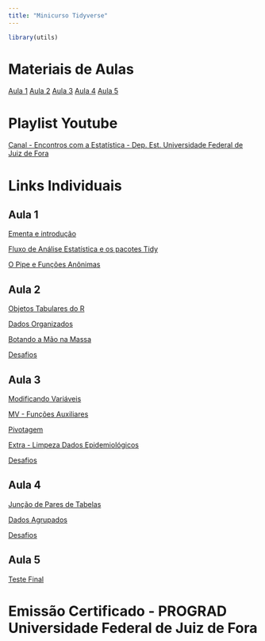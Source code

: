 ```yaml
---
title: "Minicurso Tidyverse"
---
```


```r
library(utils)
```


# Materiais de Aulas

[Aula 1](minicurso_tidyverse/aula1.html)
[Aula 2](minicurso_tidyverse/aula2_tidy_data.html)
[Aula 3](minicurso_tidyverse/aula3_modificando.html)
[Aula 4](minicurso_tidyverse/aula4_group_and_join.html)
[Aula 5](minicurso_tidyverse/aula5_teste_final.html)

# Playlist Youtube

[Canal - Encontros com a Estatística - Dep. Est. Universidade Federal de Juiz de Fora](https://www.youtube.com/watch?v=o8hP1z658ko&list=PLrF2H4nGFuO08eOriOw4oOXpqDCXoD9f3&ab_channel=EncontroscomaEstat%C3%ADsticaUFJF)

# Links Individuais

## Aula 1

[Ementa e introdução](https://www.youtube.com/watch?v=AX3M7DpcTuY&list=PLrF2H4nGFuO08eOriOw4oOXpqDCXoD9f3&index=2&ab_channel=EncontroscomaEstat%C3%ADsticaUFJF)

[Fluxo de Análise Estatística e os pacotes Tidy](https://www.youtube.com/watch?v=9s3XoG2f_EE&list=PLrF2H4nGFuO08eOriOw4oOXpqDCXoD9f3&index=3&ab_channel=EncontroscomaEstat%C3%ADsticaUFJF)

[O Pipe e Funções Anônimas](https://www.youtube.com/watch?v=0pBIYJE6EaE&list=PLrF2H4nGFuO08eOriOw4oOXpqDCXoD9f3&index=4&ab_channel=EncontroscomaEstat%C3%ADsticaUFJF)

## Aula 2

[Objetos Tabulares do R](https://www.youtube.com/watch?v=ucdlbpTqYhs&list=PLrF2H4nGFuO08eOriOw4oOXpqDCXoD9f3&index=5&ab_channel=EncontroscomaEstat%C3%ADsticaUFJF)

[Dados Organizados](https://www.youtube.com/watch?v=SvTE5GGbx5k&list=PLrF2H4nGFuO08eOriOw4oOXpqDCXoD9f3&index=6&ab_channel=EncontroscomaEstat%C3%ADsticaUFJF)


[Botando a Mão na Massa](https://www.youtube.com/watch?v=19-eBWSmo2E&list=PLrF2H4nGFuO08eOriOw4oOXpqDCXoD9f3&index=7&ab_channel=EncontroscomaEstat%C3%ADsticaUFJF)

[Desafios](https://www.youtube.com/watch?v=DdYB9PDNPog&list=PLrF2H4nGFuO08eOriOw4oOXpqDCXoD9f3&index=8&ab_channel=EncontroscomaEstat%C3%ADsticaUFJF)

## Aula 3

[Modificando Variáveis](https://www.youtube.com/watch?v=4FPlU6hHNWI&list=PLrF2H4nGFuO08eOriOw4oOXpqDCXoD9f3&index=9&ab_channel=EncontroscomaEstat%C3%ADsticaUFJF)

[MV - Funções Auxiliares](https://www.youtube.com/watch?v=lKZa2Z4z1nY&list=PLrF2H4nGFuO08eOriOw4oOXpqDCXoD9f3&index=10&ab_channel=EncontroscomaEstat%C3%ADsticaUFJF)

[Pivotagem](https://www.youtube.com/watch?v=ZV2pHqbm6PI&list=PLrF2H4nGFuO08eOriOw4oOXpqDCXoD9f3&index=11&ab_channel=EncontroscomaEstat%C3%ADsticaUFJF)

[Extra - Limpeza Dados Epidemiológicos](https://www.youtube.com/watch?v=r_8RRqpcsZY&list=PLrF2H4nGFuO08eOriOw4oOXpqDCXoD9f3&index=12&ab_channel=EncontroscomaEstat%C3%ADsticaUFJF)

[Desafios](https://www.youtube.com/watch?v=0BfWVOFtIJg&list=PLrF2H4nGFuO08eOriOw4oOXpqDCXoD9f3&index=13&ab_channel=EncontroscomaEstat%C3%ADsticaUFJF)

## Aula 4


[Junção de Pares de Tabelas](https://www.youtube.com/watch?v=bz7KfgV9Mpw&list=PLrF2H4nGFuO08eOriOw4oOXpqDCXoD9f3&index=14&ab_channel=EncontroscomaEstat%C3%ADsticaUFJF)

[Dados Agrupados](https://www.youtube.com/watch?v=MXbe5GxyOMo&list=PLrF2H4nGFuO08eOriOw4oOXpqDCXoD9f3&index=15&ab_channel=EncontroscomaEstat%C3%ADsticaUFJF)

[Desafios](https://www.youtube.com/watch?v=8LcumY9pZMo&list=PLrF2H4nGFuO08eOriOw4oOXpqDCXoD9f3&index=16&ab_channel=EncontroscomaEstat%C3%ADsticaUFJF)

## Aula 5

[Teste Final](https://www.youtube.com/watch?v=4OjQLxR-AKg&list=PLrF2H4nGFuO08eOriOw4oOXpqDCXoD9f3&index=17&ab_channel=EncontroscomaEstat%C3%ADsticaUFJF)





[]()

# Emissão Certificado -  PROGRAD Universidade Federal de Juiz de Fora

